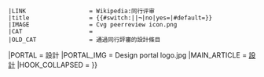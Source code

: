 {{WPBannerMeta
|PROJECT                = 設計
 |BANNER_NAME           = Template:WikiProject Industrial design
 |substcheck            = <includeonly>{{subst:</includeonly><includeonly>substcheck}}</includeonly>
 |small                 = {{{small|}}}
 |category              = {{{category|¬}}}
 | category_trad        = yes 
 |listas                = {{{listas|}}}
|IMAGE_LEFT             = A & E Design 1.jpg
|QUALITY_SCALE          = subpage
 |class                 = {{{class|}}}
|auto                   = {{{auto|}}}
|importance             = {{{importance|}}}
|ASSESSMENT_CAT         = 設計條目
|ASSESSMENT_LINK        = 
|COMMENTS               = yes
|COMMENTS_CAT           = 含有討論頁的設計條目
|attention              = {{{attention|}}}
 |ATTENTION_CAT         = 需要關注的設計條目
|note 1                 = {{{ref|}}}
 |NOTE_1_TEXT           = 根据标记，本条目需要补充更多[[WP:列明来源|来源]]'''[[WP:可供查证|以供查证]]'''。
 |NOTE_1_IMAGE          = Question_book-4.svg
 |NOTE_1_CAT            = 需要補充來源的設計條目
|infobox                = {{{needs-infobox|}}}
 |INFOBOX_CAT           = 需要信息框的設計條目
 |peer review           = {{{peer|}}}
 |old peer review       = {{#switch:{{lc:{{{old-peer|¬}}}}}||¬|no=|yes}}
 |LINK                  = Wikipedia:同行评审
 |title                 = {{#switch:{{lc:{{{old-peer|¬}}}}}||¬|no|yes={{SUBJECTPAGENAME}}|#default={{{old-peer|}}}}}
 |IMAGE                 = Cvg peerreview icon.png
 |CAT                   = 
 |OLD_CAT               = 通過同行評審的設計條目
|PORTAL                 = 設計
|PORTAL_IMG             = Design portal logo.jpg
|MAIN_ARTICLE           = [[設計]]
|HOOK_COLLAPSED         = {{WPBannerMeta/hooks/notecounter
 |category              = {{{category|¬}}}
 |BANNER_NAME           = Template:WikiProject Industrial design
 |note 1                = {{{peer|}}}
 |note 2                = {{{old-peer|}}}
}}}}<noinclude>
{{documentation}}
</noinclude>